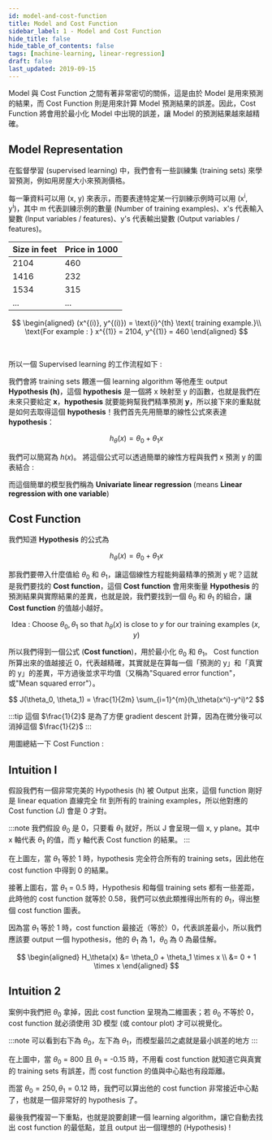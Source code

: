 ```yaml
---
id: model-and-cost-function
title: Model and Cost Function
sidebar_label: 1 - Model and Cost Function
hide_title: false
hide_table_of_contents: false
tags: [machine-learning, linear-regression]
draft: false
last_updated: 2019-09-15
---
```


Model 與 Cost Function 之間有著非常密切的關係，這是由於 Model 是用來預測的結果，而 Cost Function 則是用來計算 Model 預測結果的誤差。因此，Cost Function 將會用於最小化 Model 中出現的誤差，讓 Model 的預測結果越來越精確。

## Model Representation

在監督學習 (supervised learning) 中，我們會有一些訓練集 (training sets) 來學習預測，例如用房屋大小來預測價格。

每一筆資料可以用 (x, y) 來表示，而要表達特定某一行訓練示例時可以用 (x<sup>i</sup>, y<sup>i</sup>)，其中 m 代表訓練示例的數量 (Number of training examples)、x's 代表輸入變數 (Input variables / features)、y's 代表輸出變數 (Output variables / features)。

<div style={{ display:"flex", justifyContent:"center" }}>

| Size in feet | Price in 1000 |
| :----------- | :------------ |
| 2104         | 460           |
| 1416         | 232           |
| 1534         | 315           |
| ...          | ...           |

</div>

$$
\begin{aligned}
(x^{(i)}, y^{(i)}) = \text{i}^{th} \text{ training example.}\\
\text{For example : }
x^{(1)} = 2104, y^{(1)} = 460
\end{aligned}
$$

<br />

所以一個 Supervised learning 的工作流程如下 :

<fig
  src="/img/learning/machine-learning/02-linear-regression/01-model-and-cost-function/supervised.png"
  caption="Supervised learning workflow"
/>

我們會將 training sets 餵進一個 learning algorithm 等他產生 output **Hypothesis (h)**，這個 **hypothesis** 是一個將 x 映射至 y 的函數，也就是我們在未來只要給定 **x**，**hypothesis** 就要能夠幫我們精準預測 **y**，所以接下來的重點就是如何去取得這個 **hypothesis**！我們首先先用簡單的線性公式來表達 **hypothesis**：

$$
h_\theta(x) = \theta_0 + \theta_1x
$$

我們可以簡寫為 $h(x)$。 將這個公式可以透過簡單的線性方程與我們 x 預測 y 的圖表結合 :

<fig
  src="/img/learning/machine-learning/02-linear-regression/01-model-and-cost-function/linear_regression.png"
  caption="Linear regression with one variable"
/>

而這個簡單的模型我們稱為 **Univariate linear regression** \(means **Linear regression with one variable**\)

## Cost Function

我們知道 **Hypothesis** 的公式為

$$
h_\theta(x) = \theta_0 + \theta_1x
$$

那我們要帶入什麼值給 $\theta_0$ 和 $\theta_1$，讓這個線性方程能夠最精準的預測 y 呢？這就是我們要找的 **Cost function**，這個 **Cost function** 會用來衡量 **Hypothesis** 的預測結果與實際結果的差異，也就是說，我們要找到一個 $\theta_0$ 和 $\theta_1$ 的組合，讓 **Cost function** 的值越小越好。

$$
\text{Idea : Choose } \theta_0, \theta_1 \text{ so that } h_\theta(x) \text{ is close to } y \text{ for our training examples } (x, y)
$$

所以我們得到一個公式 \(**Cost function**\)，用於最小化 $\theta_0$ 和 $\theta_1$。 Cost function 所算出來的值越接近 0，代表越精確，其實就是在算每一個「預測的 y」和「真實的 y」的差異，平方過後並求平均值（又稱為"Squared error function"，或"Mean squared error"）。

$$
J(\theta_0, \theta_1) = \frac{1}{2m} \sum_{i=1}^{m}(h_\theta(x^i)-y^i)^2
$$

:::tip
這個 $\frac{1}{2}$ 是為了方便 gradient descent 計算，因為在微分後可以消掉這個 $\frac{1}{2}$
:::

用圖總結一下 Cost Function :

<fig
  src="/img/learning/machine-learning/02-linear-regression/01-model-and-cost-function/cost_function.png"
  caption="Cost function"
/>

## Intuition I

假設我們有一個非常完美的 Hypothesis (h) 被 Output 出來，這個 function 剛好是 linear equation 直線完全 fit 到所有的 training examples，所以他對應的 Cost function (J) 會是 0 才對。

:::note
我們假設 $\theta_0$ 是 0，只要看 $\theta_1$ 就好，所以 J 會呈現一個 x, y plane。其中 x 軸代表 $\theta_1$ 的值，而 y 軸代表 Cost function 的結果。
:::

<div style={{ display: "flex" }}>
  <fig
    src="/img/learning/machine-learning/02-linear-regression/01-model-and-cost-function/intuition1.png"
    caption="Intuition"
  />
  <fig
    src="/img/learning/machine-learning/02-linear-regression/01-model-and-cost-function/intuition2.png"
    caption="Intuition"
  />
</div>

在上圖左，當 $\theta_1$ 等於 1 時，hypothesis 完全符合所有的 training sets，因此他在
cost function 中得到 0 的結果。

接著上圖右，當 $\theta_1$ = 0.5 時，Hypothesis 和每個 training sets 都有一些差距，此時他的 cost function 就等於 0.58，我們可以依此類推得出所有的 $\theta_1$，得出整個 cost function 圖表。

<fig
  src="/img/learning/machine-learning/02-linear-regression/01-model-and-cost-function/intuition3.png"
  caption="Cost Function with different theta 1"
/>

因為當 $\theta_1$ 等於 1 時，cost function 最接近（等於）0，代表誤差最小，所以我們應該要
output 一個 hypothesis，他的 $\theta_1$ 為 1，$\theta_0$ 為 0 為最佳解。

$$
\begin{aligned}
H_\theta(x) &= \theta_0 + \theta_1 \times x \\
&= 0 + 1 \times x
\end{aligned}
$$

## Intuition 2

案例中我們把 $\theta_0$ 拿掉，因此 cost function 呈現為二維圖表；若 $\theta_0$ 不等於 0，cost function 就必須使用 3D 模型 (或 contour plot) 才可以視覺化。

:::note
可以看到右下為 $\theta_0$，左下為 $\theta_1$，而模型最凹之處就是最小誤差的地方
:::

<fig
  src="/img/learning/machine-learning/02-linear-regression/01-model-and-cost-function/two_variables_cost_function_model.png"
  caption="Two variables cost function model"
/>

<fig
  src="/img/learning/machine-learning/02-linear-regression/01-model-and-cost-function/contour1.png"
  caption="Contour 1"
/>

在上圖中，當 $\theta_0$ = 800 且 $\theta_1$ = -0.15 時，不用看 cost function 就知道它與真實的 training sets 有誤差，而 cost function 的值與中心點也有段距離。

而當 $\theta_0 = 250, \theta_1 = 0.12$ 時，我們可以算出他的 cost function 非常接近中心點了，也就是一個非常好的 hypothesis 了。

<fig
  src="/img/learning/machine-learning/02-linear-regression/01-model-and-cost-function/contour2.png"
  caption="Contour 2"
/>

最後我們複習一下重點，也就是說要創建一個 learning algorithm，讓它自動去找出 cost function 的最低點，並且 output 出一個理想的 (Hypothesis) !

<fig
  src="/img/learning/machine-learning/02-linear-regression/01-model-and-cost-function/model_goal.png"
  caption="Model goal"
/>
